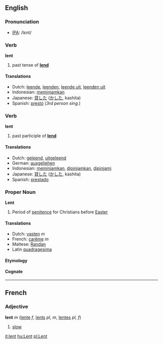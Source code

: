 ==English==
=== Pronunciation ===
*[[w:IPA|IPA]]: /lεnt/

=== Verb ===
'''lent'''

# past tense of '''[[lend]]'''

==== Translations ====
*Dutch: [[leende]], [[leenden]], [[leende uit]], [[leenden uit]]
*Indonesian: [[pinjam|meminjamkan]]
*Japanese: [[貸した]] ([[かした]], kashita)
*Spanish: [[prestó]] (''3rd person sing.'')

=== Verb ===
'''lent'''

# past participle of '''[[lend]]'''

==== Translations ====
*Dutch: [[geleend]], [[uitgeleend]]
*German: [[ausgeliehen]]
*Indonesian: [[pinjam|meminjamkan]], [[pinjam|dipinjamkan]], [[pinjam|dipinjami]]
*Japanese: [[貸した]] ([[かした]], kashita)
*Spanish: [[prestado]]

=== Proper Noun ===
'''Lent''' <!-- capitalized, but is it a proper noun? Yes, like Christmas -->

# Period of [[penitence]] for Christians before [[Easter]]

==== Translations ====
*Dutch: [[vasten]] ''m''
*French: [[carême]] ''m''
*Maltese: [[Randan]]<!-- capitalization? -->
*Latin [[quadragesima]]

==== Etymology ====

====Cognate====


----

==French==
=== Adjective ===
'''lent''' ''m'' ([[lente]] ''f'', [[lents]] ''pl, m'', [[lentes]] ''pl, f'')

# [[slow]]

[[it:lent]]
[[hu:Lent]]
[[pl:Lent]]
